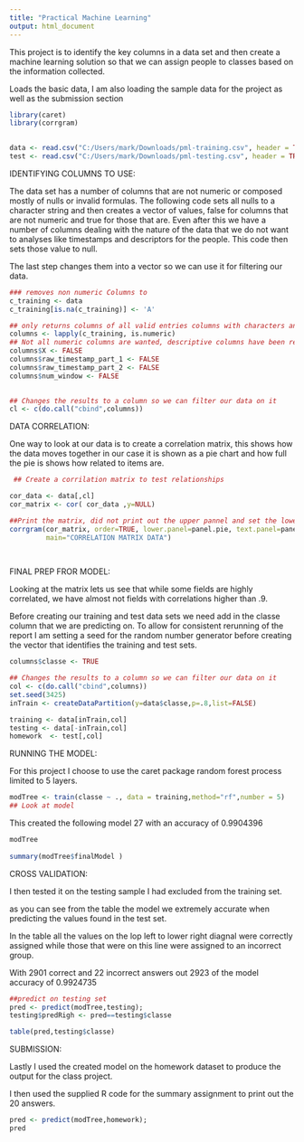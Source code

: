 ```yaml
---
title: "Practical Machine Learning"
output: html_document
---
```


This project is to identify the key columns in a data set and then create a machine learning solution so that we can assign people to classes based on the information collected.
 
Loads the basic data, I am also loading the sample data for the project as well as the submission section 

```r
library(caret)
library(corrgram)
 

data <- read.csv("C:/Users/mark/Downloads/pml-training.csv", header = TRUE)
test <- read.csv("C:/Users/mark/Downloads/pml-testing.csv", header = TRUE)
```

IDENTIFYING COLUMNS TO USE:

The data set has a number of columns that are not numeric or composed mostly of nulls or invalid formulas.
The following code sets all nulls to a character string and then creates a vector of values, false for columns that are not numeric and true for those that are.   Even after this we have a number of columns dealing with the nature of the data that we do not want to analyses like timestamps and descriptors for the people.  This code then sets those value to null.

The last step changes them into a vector so we can use it for filtering our data.

```r
### removes non numeric Columns to
c_training <- data
c_training[is.na(c_training)] <- 'A'

## only returns columns of all valid entries columns with characters and blanks are set to false
columns <- lapply(c_training, is.numeric) 
## Not all numeric columns are wanted, descriptive columns have been removed
columns$X <- FALSE
columns$raw_timestamp_part_1 <- FALSE
columns$raw_timestamp_part_2 <- FALSE
columns$num_window <- FALSE
 

## Changes the results to a column so we can filter our data on it
cl <- c(do.call("cbind",columns)) 
```

DATA CORRELATION:

One way to look at our data is to create a correlation matrix, this shows how the data moves together in our case it is shown as a pie chart and how full the pie is shows how related to items are.



```r
 ## Create a corrilation matrix to test relationships

cor_data <- data[,cl]
cor_matrix <- cor( cor_data ,y=NULL)

##Print the matrix, did not print out the upper pannel and set the lower panel to show pie charts
corrgram(cor_matrix, order=TRUE, lower.panel=panel.pie, text.panel=panel.txt,upper.panel=NULL, 
         main="CORRELATION MATRIX DATA") 
         
          
```

FINAL PREP FROR MODEL:

Looking at the matrix lets us see that while some fields are highly correlated, we have almost not fields with correlations higher than .9.

Before creating our training and test data sets we need add in the classe column that we are predicting on.
To allow for consistent rerunning of the report I am setting a seed for the random number generator before creating the vector that identifies the training and test sets.


```r
columns$classe <- TRUE

## Changes the results to a column so we can filter our data on it
col <- c(do.call("cbind",columns)) 
set.seed(3425)
inTrain <- createDataPartition(y=data$classe,p=.8,list=FALSE)

training <- data[inTrain,col]
testing <- data[-inTrain,col]
homework  <- test[,col]
```

RUNNING THE MODEL:

For this project I choose to use the caret package random forest process limited to 5 layers.

```r
modTree <- train(classe ~ ., data = training,method="rf",number = 5)
## Look at model
```
  
This created the following model 27  with an accuracy of 0.9904396

```r
modTree
 
summary(modTree$finalModel )
```

CROSS VALIDATION:

I then tested it on the testing sample I had excluded from the training set.

as you can see from the table the model we extremely accurate when predicting the values found in the test set.

In the table all the values on the lop left to lower right diagnal were correctly assigned while those that were on this line were assigned to an incorrect group.

With 2901 correct and 22 incorrect answers out 2923 of the model accuracy of 0.9924735

```r
##predict on testing set
pred <- predict(modTree,testing);
testing$predRigh <- pred==testing$classe

table(pred,testing$classe)
```

SUBMISSION:
  
Lastly I used the created model on the homework dataset to produce the output for the class project.

I then used the supplied R code for the summary assignment to print out the 20 answers.

```r
pred <- predict(modTree,homework);
pred
```